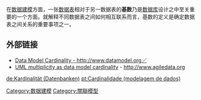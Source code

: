 {{Otheruses|基数|subject=数据建模方面的基数|other=“基数”一词的其他用法}}

在[[数据建模|数据建模]]方面，一张[[数据表|数据表]]相对于另一数据表的'''基数'''乃是[[数据库|数据库]]设计之中至关重要的一个方面。就解释不同数据表之间如何相互联系而言，基数的定义是确定数据表之间关系的重要事项之一。
==外部链接==
*[https://web.archive.org/web/20090218131344/http://datamodel.org/DataModelCardinality.html Data Model Cardinality - http://www.datamodel.org／]
*[http://www.agiledata.org/essays/umlDataModelingProfile.html#Relationships UML multiplicity as data model cardinality]{{Wayback|url=http://www.agiledata.org/essays/umlDataModelingProfile.html#Relationships |date=20090124015222 }} - http://www.agiledata.org{{Wayback|url=http://www.agiledata.org/ |date=20090126230423 }}

{{Database models}}
{{database}}
{{tech-stub}}

[[Category:数据建模|Category:数据建模]]
[[Category:關聯模型|Category:關聯模型]]

[[de:Kardinalität_(Datenbanken)|de:Kardinalität (Datenbanken)]]
[[pt:Cardinalidade_(modelagem_de_dados)|pt:Cardinalidade (modelagem de dados)]]